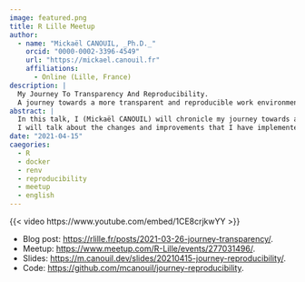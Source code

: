 ```yaml
---
image: featured.png
title: R Lille Meetup
author:
  - name: "Mickaël CANOUIL, _Ph.D._"
    orcid: "0000-0002-3396-4549"
    url: "https://mickael.canouil.fr"
    affiliations:
      - Online (Lille, France)
description: |
  My Journey To Transparency And Reproducibility.
  A journey towards a more transparent and reproducible work environment using Docker and `renv`.
abstract: |
  In this talk, I (Mickaël CANOUIL) will chronicle my journey towards a more transparent and reproducible work environment.
  I will talk about the changes and improvements that I have implemented in my team, detailing the transition of infrastructure used when I arrived to an infrastructure using Docker and and the `renv` R package.
date: "2021-04-15"
caegories:
  - R
  - docker
  - renv
  - reproducibility
  - meetup
  - english
---
```


{{< video https://www.youtube.com/embed/1CE8crjkwYY >}}

- Blog post: <https://rlille.fr/posts/2021-03-26-journey-transparency/>.
- Meetup: <https://www.meetup.com/R-Lille/events/277031496/>.
- Slides: <https://m.canouil.dev/slides/20210415-journey-reproducibility/>.
- Code: <https://github.com/mcanouil/journey-reproducibility>.
